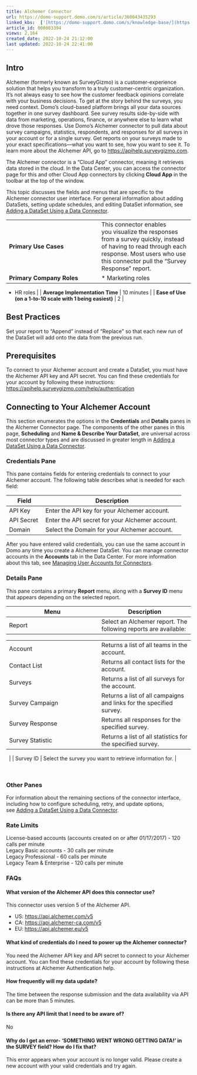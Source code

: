 ```yaml
---
title: Alchemer Connector
url: https://domo-support.domo.com/s/article/360043435293
linked_kbs:  ['[https://domo-support.domo.com/s/knowledge-base/](https://domo-support.domo.com/s/knowledge-base/)', '[https://domo-support.domo.com/s/](https://domo-support.domo.com/s/)', '[https://domo-support.domo.com/s/topic/0TO5w000000ZammGAC](https://domo-support.domo.com/s/topic/0TO5w000000ZammGAC)', '[https://domo-support.domo.com/s/topic/0TO5w000000ZanLGAS](https://domo-support.domo.com/s/topic/0TO5w000000ZanLGAS)', '[https://domo-support.domo.com/s/topic/0TO5w000000ZaoQGAS](https://domo-support.domo.com/s/topic/0TO5w000000ZaoQGAS)', '[https://domo-support.domo.com/s/article/360042926274](https://domo-support.domo.com/s/article/360042926274)', '[https://domo-support.domo.com/s/article/360042926054](https://domo-support.domo.com/s/article/360042926054)', '[https://domo-support.domo.com/s/article/360043435293](https://domo-support.domo.com/s/article/360043435293)', '[https://domo-support.domo.com/s/topic/0TO5w000000ZaoQGAS/api-connectors](https://domo-support.domo.com/s/topic/0TO5w000000ZaoQGAS/api-connectors)', '[https://domo-support.domo.com/s/article/360043429933](https://domo-support.domo.com/s/article/360043429933)', '[https://domo-support.domo.com/s/article/360043429953](https://domo-support.domo.com/s/article/360043429953)', '[https://domo-support.domo.com/s/article/360042925494](https://domo-support.domo.com/s/article/360042925494)', '[https://domo-support.domo.com/s/article/360043429913](https://domo-support.domo.com/s/article/360043429913)', '[https://domo-support.domo.com/s/article/4408174643607](https://domo-support.domo.com/s/article/4408174643607)', '[https://domo-support.domo.com/s/login/](https://domo-support.domo.com/s/login/)']
article_id: 000003394
views: 2,164
created_date: 2022-10-24 21:12:00
last updated: 2022-10-24 22:41:00
---
```




Intro
-----


Alchemer (formerly known as SurveyGizmo) is a customer-experience solution that helps you transform to a truly customer-centric organization. It's not always easy to see how the customer feedback opinions correlate with your business decisions. To get at the story behind the surveys, you need context. Domo's cloud-based platform brings all your data sources together in one survey dashboard. See survey results side-by-side with data from marketing, operations, finance, or anywhere else to learn what drove those responses. Use Domo's Alchemer connector to pull data about survey campaigns, statistics, respondents, and responses for all surveys in your account or for a single survey. Get reports on your surveys made to your exact specifications—what you want to see, how you want to see it. To learn more about the Alchemer API, go to [https://apihelp.surveygizmo.com](https://apihelp.surveygizmo.com "https://apihelp.surveygizmo.com").


The Alchemer connector is a "Cloud App" connector, meaning it retrieves data stored in the cloud. In the Data Center, you can access the connector page for this and other Cloud App connectors by clicking **Cloud App** in the toolbar at the top of the window.


This topic discusses the fields and menus that are specific to the Alchemer connector user interface. For general information about adding DataSets, setting update schedules, and editing DataSet information, see [Adding a DataSet Using a Data Connector](/s/article/360042926274 "Adding a DataSet Using a Data Connector").




|  |  |
| --- | --- |
| **Primary Use Cases** | This connector enables you visualize the responses from a survey quickly, instead of having to read through each response. Most users who use this connector pull the "Survey Response" report. |
| **Primary Company Roles** | * Marketing roles
* HR roles
 |
| **Average Implementation Time** | 10 minutes |
| **Ease of Use (on a 1-to-10 scale with 1 being easiest)** | 2 |


Best Practices
--------------


Set your report to "Append" instead of "Replace" so that each new run of the DataSet will add onto the data from the previous run.


Prerequisites
-------------


To connect to your Alchemer account and create a DataSet, you must have the Alchemer API key and API secret. You can find these credentials for your account by following these instructions: [https://apihelp.surveygizmo.com/help/authentication](https://apihelp.surveygizmo.com/help/authentication "https://apihelp.surveygizmo.com/help/authentication")


Connecting to Your Alchemer Account
-----------------------------------


This section enumerates the options in the **Credentials** and **Details** panes in the Alchemer Connector page. The components of the other panes in this page, **Scheduling** and **Name & Describe Your DataSet**, are universal across most connector types and are discussed in greater length in [Adding a DataSet Using a Data Connector](/s/article/360042926274 "Adding a DataSet Using a Data Connector").


### Credentials Pane


This pane contains fields for entering credentials to connect to your Alchemer account. The following table describes what is needed for each field: 




| Field | Description |
| --- | --- |
| API Key | Enter the API key for your Alchemer account. |
| API Secret  | Enter the API secret for your Alchemer account.  |
| Domain | Select the Domain for your Alchemer account. |


After you have entered valid credentials, you can use the same account in Domo any time you create a Alchemer DataSet. You can manage connector accounts in the **Accounts** tab in the Data Center. For more information about this tab, see [Managing User Accounts for Connectors](/s/article/360042926054 "Managing User Accounts for Connectors").


### Details Pane


This pane contains a primary **Report** menu, along with a **Survey ID** menu that appears depending on the selected report.




| Menu | Description |
| --- | --- |
| Report | Select an Alchemer report. The following reports are available:

|  |  |
| --- | --- |
| Account | Returns a list of all teams in the account. |
| Contact List  | Returns all contact lists for the account. |
| Surveys | Returns a list of all surveys for the account. |
| Survey Campaign  | Returns a list of all campaigns and links for the specified survey.  |
| Survey Response  | Returns all responses for the specified survey. |
| Survey Statistic | Returns a list of all statistics for the specified survey. |

  |
| Survey ID | Select the survey you want to retrieve information for. |


 


### Other Panes


For information about the remaining sections of the connector interface, including how to configure scheduling, retry, and update options, see [Adding a DataSet Using a Data Connector](/s/article/360042926274).


### Rate Limits


License-based accounts (accounts created on or after 01/17/2017) - 120 calls per minute  
Legacy Basic accounts - 30 calls per minute  
Legacy Professional - 60 calls per minute  
Legacy Team & Enterprise - 120 calls per minute


### FAQs


#### What version of the Alchemer API does this connector use?


This connector uses version 5 of the Alchemer API.


* US: <https://api.alchemer.com/v5>
* CA: <https://api.alchemer-ca.com/v5>
* EU: <https://api.alchemer.eu/v5>


#### What kind of credentials do I need to power up the Alchemer connector?


You need the Alchemer API key and API secret to connect to your Alchemer account. You can find these credentials for your account by following these instructions at Alchemer Authentication help.


#### How frequently will my data update?


The time between the response submission and the data availability via API can be more than 5 minutes.


#### Is there any API limit that I need to be aware of?


No


#### Why do I get an error- ‘SOMETHING WENT WRONG GETTING DATA!’ in the SURVEY field? How do I fix that?


This error appears when your account is no longer valid. Please create a new account with your valid credentials and try again.

